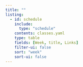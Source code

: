 ```yaml
---
title: ""
listing:
  - id: schedule
    include: 
      type: "schedule"
    contents: classes.yaml
    type: table
    fields: [Week, title, Links]
    filter-ui: false
    sort: "week"
    sort-ui: false
---
```


:::{#schedule}
:::
